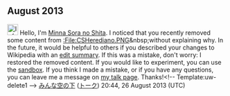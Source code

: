 <article id="40364276" title=User talk:Heredianisimo>
	<talkpage id="40364276" title="User talk:Heredianisimo">
== August 2013 ==
[[Image:Information.svg|25px|alt=Information icon]] Hello, I'm [[User:Minna Sora no Shita|Minna Sora no Shita]]. I noticed that you recently removed some content from [[:File:CSHerediano.PNG]]&amp;nbsp;without explaining why. In the future, it would be helpful to others if you described your changes to Wikipedia with an [[Wikipedia:Edit summary|edit summary]]. If this was a mistake, don't worry: I restored the removed content. If you would like to experiment, you can use the [[WP:Sandbox|sandbox]]. If you think I made a mistake, or if you have any questions, you can leave me a message on [[User_talk:Minna Sora no Shita|my talk page]]. Thanks!&lt;!-- Template:uw-delete1 --&gt; [[User:Minna Sora no Shita|みんな空の下]] ([[User talk:Minna Sora no Shita|トーク]]) 20:44, 26 August 2013 (UTC)
	</talkpage>
</article>